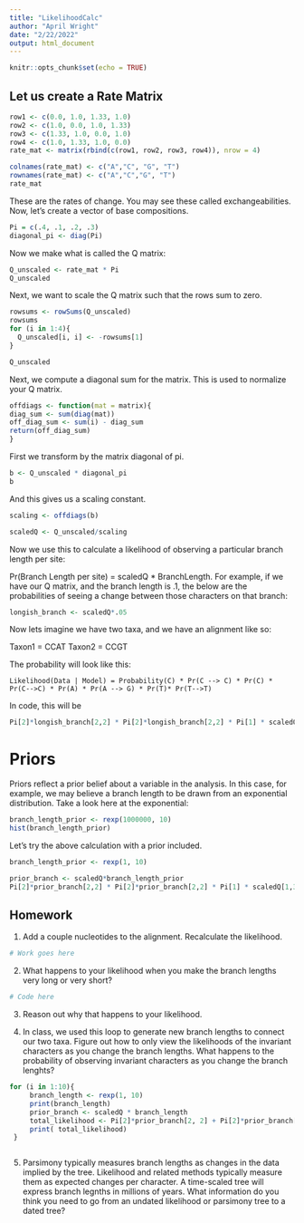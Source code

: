 ```yaml
---
title: "LikelihoodCalc"
author: "April Wright"
date: "2/22/2022"
output: html_document
---
```


```r
knitr::opts_chunk$set(echo = TRUE)
```

## Let us create a Rate Matrix 


```r
row1 <- c(0.0, 1.0, 1.33, 1.0)
row2 <- c(1.0, 0.0, 1.0, 1.33)
row3 <- c(1.33, 1.0, 0.0, 1.0)
row4 <- c(1.0, 1.33, 1.0, 0.0)
rate_mat <- matrix(rbind(c(row1, row2, row3, row4)), nrow = 4)

colnames(rate_mat) <- c("A","C", "G", "T")
rownames(rate_mat) <- c("A","C","G", "T")
rate_mat

```

These are the rates of change. You may see these called exchangeabilities. Now, let's create a vector of base compositions.

```r
Pi = c(.4, .1, .2, .3)
diagonal_pi <- diag(Pi)
```

Now we make what is called the Q matrix:


```r
Q_unscaled <- rate_mat * Pi
Q_unscaled
```

Next, we want to scale the Q matrix such that the rows sum to zero. 


```r
rowsums <- rowSums(Q_unscaled)
rowsums
for (i in 1:4){
  Q_unscaled[i, i] <- -rowsums[1]
}

Q_unscaled
```

Next, we compute a diagonal sum for the matrix. This is used to normalize your Q matrix.

```r
offdiags <- function(mat = matrix){
diag_sum <- sum(diag(mat))
off_diag_sum <- sum(i) - diag_sum
return(off_diag_sum)
}


```


First we transform by the matrix diagonal of pi.
```r
b <- Q_unscaled * diagonal_pi
b
```


And this gives us a scaling constant.
```r

scaling <- offdiags(b)

scaledQ <- Q_unscaled/scaling


```


Now we use this to calculate a likelihood of observing a particular branch length per site:

Pr(Branch Length per site) = scaledQ * BranchLength. For example, if we have our Q matrix, and the branch length is .1, the below are the probabilities of seeing a change between those characters on that branch:

```r
longish_branch <- scaledQ*.05

```


Now lets imagine we have two taxa, and we have an alignment like so:

Taxon1 = CCAT
Taxon2 = CCGT

The probability will look like this:


```
Likelihood(Data | Model) = Probability(C) * Pr(C --> C) * Pr(C) * Pr(C-->C) * Pr(A) * Pr(A --> G) * Pr(T)* Pr(T-->T) 
```

In code, this will be

```r
Pi[2]*longish_branch[2,2] * Pi[2]*longish_branch[2,2] * Pi[1] * scaledQ[1,3]*Pi[4]*longish_branch[4,4]

```


# Priors

Priors reflect a prior belief about a variable in the analysis. In this case, for example, we may believe a branch length to be drawn from an exponential distribution. Take a look here at the exponential: 

```r

branch_length_prior <- rexp(1000000, 10)
hist(branch_length_prior)

```

Let's try the above calculation with a prior included.

```r

branch_length_prior <- rexp(1, 10)

prior_branch <- scaledQ*branch_length_prior
Pi[2]*prior_branch[2,2] * Pi[2]*prior_branch[2,2] * Pi[1] * scaledQ[1,3]*Pi[4]*prior_branch[4,4]

```

## Homework

1. Add a couple nucleotides to the alignment. Recalculate the likelihood. 

```r

# Work goes here

```


2. What happens to your likelihood when you make the branch lengths very long or very short? 


```r

# Code here

```


3. Reason out why that happens to your likelihood. 




4. In class, we used this loop to generate new branch lengths to connect our two taxa. Figure out how to only view the likelihoods of the invariant characters as you change the branch lengths. What happens to the probability of observing invariant characters as you change the branch lenghts?  


```r


for (i in 1:10){
     branch_length <- rexp(1, 10)
     print(branch_length)
     prior_branch <- scaledQ * branch_length
     total_likelihood <- Pi[2]*prior_branch[2, 2] + Pi[2]*prior_branch[2,2] + Pi[1]*prior_branch[1,3] + Pi[4]*prior_branch[4,4]
     print( total_likelihood)
 }



```


5. Parsimony typically measures branch lengths as changes in the data implied by the tree. Likelihood and related methods typically measure them as expected changes per character. A time-scaled tree will express branch legnths in millions of years. What information do you think you need to go from an undated likelihood or parsimony tree to a dated tree? 


```r



```

